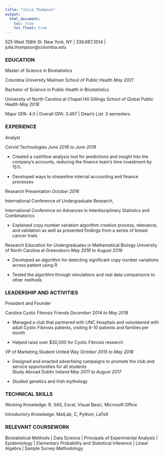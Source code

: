```yaml
---
title: "Julia Thompson"
output: 
  html_document:
    toc: true
    toc_float: true
---
```



525 West 158th St. New York, NY | 336.687.3514 | julia.thompson@columbia.edu 

### EDUCATION

Master of Science in Biostatistics

Columbia University Mailman School of Public Health	_May 2021_

Bachelor of Science in Public Health in Biostatistics

University of North Carolina at Chapel Hill Gillings School of Global Public Health _May 2018_

Major GPA: 4.0 | Overall GPA: 3.467 | Dean’s List: 3 semesters

### EXPERIENCE	

Analyst

Corvid Technologies	_June 2018 to June 2019_

* Created a cashflow analysis tool for predictions and insight into the company’s accounts, reducing the finance team’s time investment by 15%

* Developed ways to streamline internal accounting and finance processes

Research Presentation _October 2016_

International Conference of Undergraduate Research,

International Conference on Advances in Interdisciplinary Statistics and Combinatorics

* Explained copy number variation algorithm creation process, relevance, and validation as well as presented findings from a series of breast cancer trials	

Research Education for Undergraduates in Mathematical Biology
University of North Carolina at Greensboro	_May 2016 to August 2016_

*	Developed an algorithm for detecting significant copy number variations across patient using R

*	Tested the algorithm through simulations and real data comparisons to other methods 	

### LEADERSHIP AND ACTIVITIES	

President and Founder

Carolina Cystic Fibrosis Friends	_December 2014 to May 2018_

* Managed a club that partnered with UNC Hospitals and volunteered with adult Cystic Fibrosis patients, visiting 8-10 patients and families per month

*	Helped raise over $30,000 for Cystic Fibrosis research	

VP of Marketing Student United Way	_October 2015 to May 2018_

* Designed and enacted advertising campaigns to promote the club and service opportunities for all students 	
Study Abroad Dublin Ireland	_May 2017 to August 2017_

*	Studied genetics and Irish mythology 	

### TECHNICAL SKILLS

Working Knowledge: R, SAS, Excel, Visual Basic, Microsoft Office 

Introductory Knowledge: MatLab, C, Python, LaTeX

### RELEVANT COURSEWORK

Biostatistical Methods | Data Science | Principals of Experimental Analysis | Epidemiology | Elementary Probability and Statistical Inference | Linear Algebra | Sample Survey Methodology
